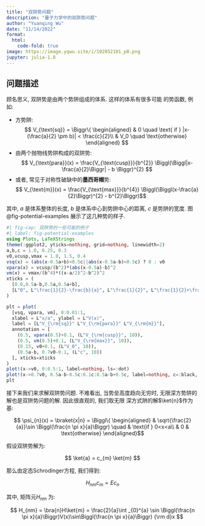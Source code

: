 ```yaml
---
title: "双阱势问题"
description: "量子力学中的双阱势问题"
author: "Yuanqing Wu"
date: "11/14/2022"
format:
  html:
    code-fold: true
image: https://image.yqwu.site/i/102852101_p0.png
jupyter: julia-1.8
---
```


## 问题描述

顾名思义, 双阱势是由两个势阱组成的体系. 这样的体系有很多可能
的势函数, 例如:

* 方势阱:
$$ V_{\text{sq}} = \Biggr\{
\begin{aligned}
  & 0 \quad \text{ if } |x-(\frac{a}{2} \pm b)| < \frac{c}{2}\\
  & V_0 \quad \text{otherwise}
\end{aligned}
$$
* 由两个抛物线势阱构成的双阱势:
$$ V_{\text{para}}(x) = \frac{V_{\text{cusp}}}{b^{2}} \Biggl(\Biggl|x-\frac{a}{2}\Biggr| - b \Biggr)^{2} $$
* 或者, 常见于对称性破缺中的**墨西哥帽**势:
$$ V_{\text{m}}(x) = \frac{V_{\text{max}}}{b^{4}} \Biggl(\Biggl(x-\frac{a}{2}\Biggr)^{2} - b^{2}\Biggr)$$

其中, $a$ 是体系整体的长度, $b$ 是体系中心到势阱中心的距离, $c$ 是势阱的宽度.
图 @fig-potential-examples 展示了这几种势的样子.

```julia
#| fig-cap: 双阱势的一些可能的例子
#| label: fig-potential-examples
using Plots, LaTeXStrings
theme(:ggplot2, yticks=nothing, grid=nothing, linewidth=2)
a,b,c = 1.0, 0.25, 0.3
v0,vcusp,vmax = 1.0, 1.5, 0.4
vsq(x) = (abs(x-0.5a+b)<0.5c||abs(x-0.5a-b)<0.5c) ? 0 : v0
vpara(x) = vcusp/(b^2)*(abs(x-0.5a)-b)^2
vm(x) = vmax/(b^4)*((x-a/2)^2-b^2)^2
xticks = (
  [0.0,0.5a-b,0.5a,0.5a+b],
  [L"0", L"\frac{1}{2}-\frac{b}{a}", L"\frac{1}{2}", L"\frac{1}{2}+\frac{b}{a}"]
)

plt = plot(
  [vsq, vpara, vm], 0:0.01:1,
  xlabel = L"x/a", ylabel = L"V(x)",
  label = [L"V_{\rm{sq}}" L"V_{\rm{para}}" L"V_{\rm{m}}"],
  annotation = [
    (0.5, vpara(0.5)+0.1, (L"V_{\rm{cusp}}", 10)),
    (0.5, vm(0.5)+0.1, (L"V_{\rm{max}}", 10)),
    (0.15, v0+0.1, (L"V_0", 10)),
    (0.5a-b, 0.7v0-0.1, (L"c", 10))
  ], xticks=xticks
)
plot!(x->v0, 0:0.5:1, label=nothing, ls=:dot)
plot!(x->0.7v0, 0.5a-b-0.5c:0.1c:0.5a-b+0.5c, label=nothing, c=:black, arrow=(:closed, :both), lw=1)
plt
```

接下来我们来求解双阱势问题. 不难看出, 当势垒高度趋向无穷时,
无限深方势阱的解也是双阱势问题的解. 因此很直观的, 我们取无限
深方式阱的解$\ket{n}$作为基:

$$ \psi_{n}(x) = \braket{x|n} = \Biggl\{
\begin{aligned}
  & \sqrt{\frac{2}{a}}\sin \Biggl(\frac{n \pi x}{a}\Biggr) \quad & \text{if } 0<x<a\\
  & 0 & \text{otherwise}
\end{aligned}$$

假设双阱势解为:

$$ \ket{a} = c_{m} \ket{m} $$

那么由定态Schrodinger方程, 我们得到:

$$ H_{nm}c_{m} = E c_{n} $$

其中, 矩阵元$H_{nm}$ 为:

$$ H_{nm} = \bra{n}H\ket{m} = \frac{2}{a}\int _{0}^{a} \sin \Biggl(\frac{n \pi x}{a}\Biggr)V(x)\sin\Biggl(\frac{n \pi x}{a}\Biggr) {\rm d}x $$


